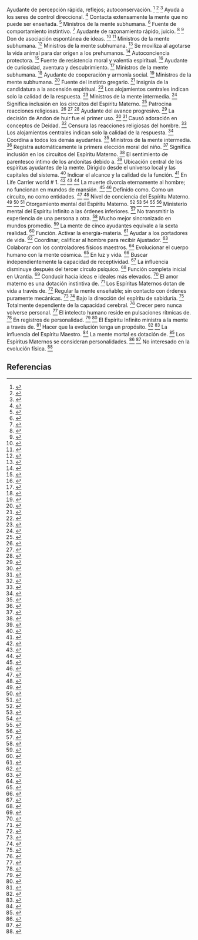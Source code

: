 Ayudante de percepción rápida, reflejos; autoconservación. <ref>{{lib|LU|34|4|10}}</ref> <ref>{{lib|LU|36|5|6}}</ref> <ref>{{lib|LU|65|7|6}}</ref> Ayuda a los seres de control direccional. <ref>{{lib|LU|34|4|12}}</ref> Contacta extensamente la mente que no puede ser enseñada. <ref>{{lib|LU|36|5|6}}</ref> Ministros de la mente subhumana. <ref>{{lib|LU|42|10|4}}</ref> Fuente de comportamiento instintivo. <ref>{{lib|LU|62|6|3-6}}</ref> Ayudante de razonamiento rápido, juicio. <ref>{{lib|LU|36|5|7}}</ref> <ref>{{lib|LU|65|7|6}}</ref> Don de asociación espontánea de ideas. <ref>{{lib|LU|36|5|7}}</ref> <ref>{{lib|LU|62|6|3-6}}</ref> Ministros de la mente subhumana. <ref>{{lib|LU|42|10|4}}</ref> Ministros de la mente subhumana. <ref>{{lib|LU|42|10|4}}</ref> Se moviliza al agotarse la vida animal para dar origen a los prehumanos. <ref>{{lib|LU|65|3|5}}</ref> Autoconciencia protectora. <ref>{{lib|LU|62|6|3-6}}</ref> Fuente de resistencia moral y valentía espiritual. <ref>{{lib|LU|36|5|8}}</ref> Ayudante de curiosidad, aventura y descubrimiento. <ref>{{lib|LU|36|5|9}}</ref> Ministros de la mente subhumana. <ref>{{lib|LU|42|10|4}}</ref> Ayudante de cooperación y armonía social. <ref>{{lib|LU|36|5|10}}</ref> Ministros de la mente subhumana. <ref>{{lib|LU|42|10|4}}</ref> Fuente del instinto gregario. <ref>{{lib|LU|62|6|3-6}}</ref> Insignia de la candidatura a la ascensión espiritual. <ref>{{lib|LU|36|5|11}}</ref> Los alojamientos centrales indican solo la calidad de la respuesta. <ref>{{lib|LU|36|5|3}}</ref> Ministros de la mente intermedia. <ref>{{lib|LU|42|10|4}}</ref> Significa inclusión en los circuitos del Espíritu Materno. <ref>{{lib|LU|34|5|3}}</ref> Patrocina reacciones religiosas. <ref>{{lib|LU|36|5|11}}</ref> <ref>{{lib|LU|92|0|2}}</ref> <ref>{{lib|LU|103|0|1}}</ref> Ayudante del avance progresivo. <ref>{{lib|LU|36|5|12}}</ref> La decisión de Andon de huir fue el primer uso. <ref>{{lib|LU|62|6|5-6}}</ref> <ref>{{lib|LU|62|7|3}}</ref> Causó adoración en conceptos de Deidad. <ref>{{lib|LU|92|0|3}}</ref> Censura las reacciones religiosas del hombre. <ref>{{lib|LU|103|0|1}}</ref> Los alojamientos centrales indican solo la calidad de la respuesta. <ref>{{lib|LU|36|5|3}}</ref> Coordina a todos los demás ayudantes. <ref>{{lib|LU|36|5|12}}</ref> Ministros de la mente intermedia. <ref>{{lib|LU|42|10|4}}</ref> Registra automáticamente la primera elección moral del niño. <ref>{{lib|LU|108|2|1}}</ref> Significa inclusión en los circuitos del Espíritu Materno. <ref>{{lib|LU|34|5|3}}</ref> El sentimiento de parentesco íntimo de los andonitas debido a. <ref>{{lib|LU|63|3|3}}</ref> Ubicación central de los espíritus ayudantes de la mente. Dirigido desde el universo local y las capitales del sistema. <ref>{{lib|LU|65|7|1}}</ref> Indicar el alcance y la calidad de la función. <ref>{{lib|LU|36|5|3}}</ref> En Life Carrier world # 1. <ref>{{lib|LU|36|2|10}}</ref> <ref>{{lib|LU|36|5|3}}</ref> <ref>{{lib|LU|65|7|1}}</ref> La muerte divorcia eternamente al hombre; no funcionan en mundos de mansión. <ref>{{lib|LU|112|6|6,10}}</ref> <ref>{{lib|LU|117|5|7}}</ref> Definido como. Como un circuito, no como entidades. <ref>{{lib|LU|36|5|4}}</ref> <ref>{{lib|LU|65|7|3}}</ref> Nivel de conciencia del Espíritu Materno. <ref>{{lib|LU|36|5|3-4}}</ref> <ref>{{lib|LU|117|5|10}}</ref> <ref>{{lib|LU|194|2|12,18}}</ref> Otorgamiento mental del Espíritu Materno. <ref>{{lib|LU|15|9|14}}</ref> <ref>{{lib|LU|17|7|1}}</ref> <ref>{{lib|LU|34|4|10}}</ref> <ref>{{lib|LU|36|5|1}}</ref> <ref>{{lib|LU|42|10|4}}</ref> Ministerio mental del Espíritu Infinito a las órdenes inferiores. <ref>{{lib|LU|36|5|1}}</ref> No transmitir la experiencia de una persona a otra. <ref>{{lib|LU|117|5|7}}</ref> Mucho mejor sincronizado en mundos promedio. <ref>{{lib|LU|65|7|3-4}}</ref> La mente de cinco ayudantes equivale a la sexta realidad. <ref>{{lib|LU|46|7|5}}</ref> Función. Activar la energía-materia. <ref>{{lib|LU|118|7|7}}</ref> Ayudar a los portadores de vida. <ref>{{lib|LU|62|7|6}}</ref> Coordinar; calificar al hombre para recibir Ajustador. <ref>{{lib|LU|108|2|2-3}}</ref> Colaborar con los controladores físicos maestros. <ref>{{lib|LU|36|5|14-15}}</ref> Evolucionar el cuerpo humano con la mente cósmica. <ref>{{lib|LU|42|12|11}}</ref> En luz y vida. <ref>{{lib|LU|55|6|4}}</ref> Buscar independientemente la capacidad de receptividad. <ref>{{lib|LU|36|5|2}}</ref> La influencia disminuye después del tercer círculo psíquico. <ref>{{lib|LU|110|6|20-21}}</ref> Función completa inicial en Urantia. <ref>{{lib|LU|62|6|2-5}}</ref> Conducir hacia ideas e ideales más elevados. <ref>{{lib|LU|34|5|2}}</ref> El amor materno es una dotación instintiva de. <ref>{{lib|LU|84|1|6-7}}</ref> Los Espíritus Maternos dotan de vida a través de. <ref>{{lib|LU|34|5|2}}</ref> Regular la mente enseñable; sin contacto con órdenes puramente mecánicas. <ref>{{lib|LU|65|0|6}}</ref> <ref>{{lib|LU|65|7|5}}</ref> Bajo la dirección del espíritu de sabiduría. <ref>{{lib|LU|112|6|9}}</ref> Totalmente dependiente de la capacidad cerebral. <ref>{{lib|LU|58|6|7}}</ref> Crecer pero nunca volverse personal. <ref>{{lib|LU|36|5|13}}</ref> El intelecto humano reside en pulsaciones rítmicas de. <ref>{{lib|LU|117|5|7}}</ref> En registros de personalidad. <ref>{{lib|LU|30|1|62}}</ref> <ref>{{lib|LU|30|2|21}}</ref> El Espíritu Infinito ministra a la mente a través de. <ref>{{lib|LU|9|5|3}}</ref> Hacer que la evolución tenga un propósito. <ref>{{lib|LU|36|5|1}}</ref> <ref>{{lib|LU|65|6|7,10}}</ref> La influencia del Espíritu Maestro. <ref>{{lib|LU|16|4|10}}</ref> La mente mortal es dotación de. <ref>{{lib|LU|36|2|18}}</ref> Los Espíritus Maternos se consideran personalidades. <ref>{{lib|LU|34|4|10}}</ref> <ref>{{lib|LU|36|5|4}}</ref> No interesado en la evolución física. <ref>{{lib|LU|65|7|2}}</ref> 

== Referencias ==

<references />
